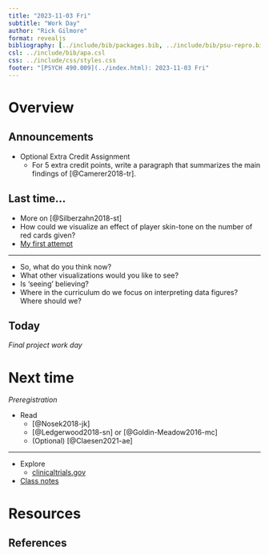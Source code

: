 ```yaml
---
title: "2023-11-03 Fri"
subtitle: "Work Day"
author: "Rick Gilmore"
format: revealjs
bibliography: [../include/bib/packages.bib, ../include/bib/psu-repro.bib]
csl: ../include/bib/apa.csl
css: ../include/css/styles.css
footer: "[PSYCH 490.009](../index.html): 2023-11-03 Fri"
---
```


# Overview

## Announcements

- [Optional Extra Credit Assignment]{.orange_due}
    - For 5 extra credit points, write a paragraph that summarizes the main findings of [@Camerer2018-tr].
    
## Last time...

- More on [@Silberzahn2018-st]
- How could we visualize an effect of player skin-tone on the number of red cards given?
- [My first attempt](../surveys/many-viz.html)

---

::: {.callout-note title="Your thoughts?"}

- So, what do you think now?
- What other visualizations would you like to see?
- Is 'seeing' believing?
- Where in the curriculum do we focus on interpreting data figures? Where should we?

:::

## Today

*Final project work day*

# Next time

*Preregistration*

- Read
    - [@Nosek2018-jk]
    - [@Ledgerwood2018-sn] or [@Goldin-Meadow2016-mc]
    - (Optional) [@Claesen2021-ae]
    
---

- Explore
    - [clinicaltrials.gov](https://clinicaltrials.gov/)
- [Class notes](wk12-2023-11-06.qmd)

# Resources

## References